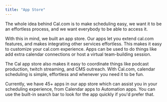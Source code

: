 ```yaml
---
title: "App Store"
---
```


The whole idea behind Cal.com is to make scheduling easy, we want it to be an effortless process, and we want everybody to be able to access it.

With this in mind, we built an app store. Our apps let you extend cal.com features, and makes integrating other services effortless. This makes it easy to customize your cal.com experience. Apps can be used to do things like add extra calendar connections or host a virtual team-building session.

The Cal app store also makes it easy to coordinate things like podcast production, twitch streaming, and CMS outreach. With Cal.com, calendar scheduling is simple, effortless and whenever you need it to be fun.

Currently, we have 45+ apps in our app store which can assist you in your scheduling experience, from Calendar apps to Automation apps. You can use the built-in search bar to look for the app quickly if you'd prefer that.
